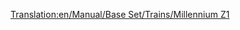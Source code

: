 [[Translation:en/Manual/Base Set/Trains/Millennium Z1]]
{{it/Treni|Image=[[File:en/Millenniumz1.png]]
|Name=Millennium Z1
|Cost=€ 140.624
|Speed=336 km/h (210 mph)
|Weight=170 t (171,5 t)
|Power=10.139 hp (7.353 kW)
|Annual=€ 6.750
|Designed=2005
|Lifespan=20
|Capacity=25 passeggeri (riadattabile)
|Description=Con due macchine potenti, questa [[it/Ferrovia monorotaia|monorotaia]] è perfetta per rotte passeggeri ad alta capacità. Sembra anche molto elegante con una serie di carrozze passeggeri. Quando hai un lungo treno, diciamo più di 8 vagoni, il treno non raggiungerà mai la massima velocità. Combina due set insieme in un unico treno (4 macchine in totale) per raggiungere la massima velocità in piano.
|Real-life=Il Millennium Z1 sembra somigliare al treno ad alta velocità tedesco [https://www.wikipedia.org/wiki/it: Transrapid Transrapid], un ibrido monorotaia/maglev, in quanto entrambe sono unità multiple ad alta velocità destinate principalmente al transito dei passeggeri. Sebbene [[en/Archive/OpenTTD/Transport Tycoon Deluxe]] sia apparso solo nel 1995, abbastanza stranamente, Transrapid è entrato in uso commerciale, anche se in forma limitata, alla fine del 2004 - piuttosto simile alla data del servizio in gioco, ed era in sviluppo quando Transport Tycoon è apparso per la prima volta. 

[http://www.transrapid.de http://www.transrapid.de]
}}
